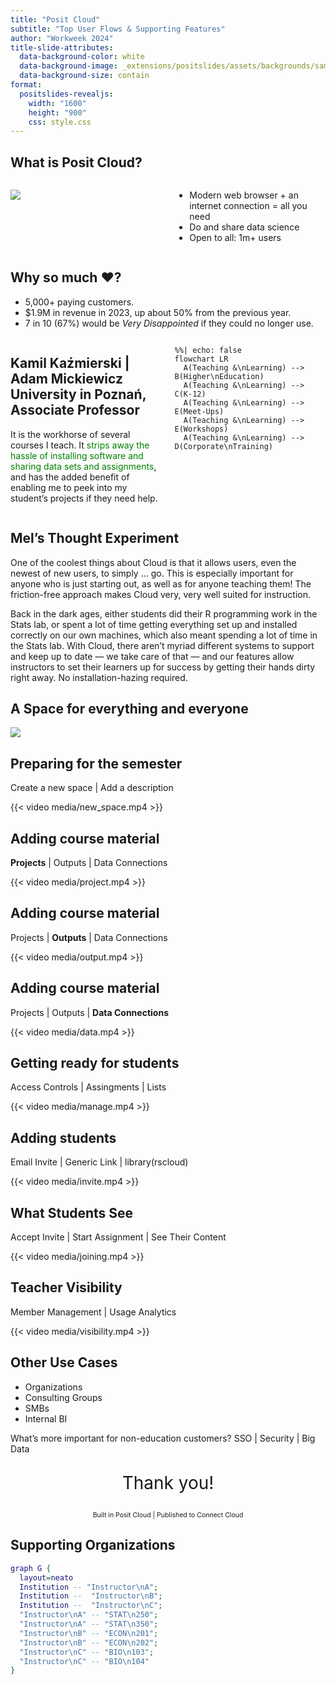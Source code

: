 ```yaml
---
title: "Posit Cloud"
subtitle: "Top User Flows & Supporting Features"
author: "Workweek 2024"
title-slide-attributes: 
  data-background-color: white
  data-background-image: _extensions/positslides/assets/backgrounds/sample-title-slide-option-1.png
  data-background-size: contain
format:
  positslides-revealjs: 
    width: "1600"
    height: "900"
    css: style.css
---
```


## What is Posit Cloud? {.full-brackets-light .asd} 


::: columns 
::: {.column width="50%"} 
![](media/landing_page.png)
:::

::: {.column width="50%"}
::: incremental
* Modern web browser + an internet connection = all you need
* Do and share data science  
* Open to all: 1m+ users
:::
:::
:::



## Why so much ❤️?  {.full-brackets-light}



::: incremental
* 5,000+ paying customers.
* $1.9M in revenue in 2023, up about 50% from the previous year.
* 7 in 10 (67%) would be *Very Disappointed* if they could no longer use.
:::


::: columns
::: {.column width="50%"}

::: {.callout-tip}
## Kamil Kaźmierski | Adam Mickiewicz University in Poznań, Associate Professor
It is the workhorse of several courses I teach. It <span style="color:green;">strips away the hassle of installing software and sharing data sets and assignments</span>, and has the added benefit of enabling me to peek into my student's projects if they need help.
:::

:::

:::  {.column width="50%"}

```mermaid
%%| echo: false 
flowchart LR
  A(Teaching &\nLearning) --> B(Higher\nEducation)
  A(Teaching &\nLearning) --> C(K-12)
  A(Teaching &\nLearning) --> E(Meet-Ups)
  A(Teaching &\nLearning) --> E(Workshops)
  A(Teaching &\nLearning) --> D(Corporate\nTraining)
 
```

:::

:::

## Mel's Thought Experiment

::: {.notes}
One of the coolest things about Cloud is that it allows users, even the newest of new users, to simply ... go. This is especially important for anyone who is just starting out, as well as for anyone teaching them! The friction-free approach makes Cloud very, very well suited for instruction.

Back in the dark ages, either students did their R programming work in the Stats lab, or spent a lot of time getting everything set up and installed correctly on our own machines, which also meant spending a lot of time in the Stats lab. With Cloud, there aren't myriad different systems to support and keep up to date — we take care of that — and our features allow instructors to set their learners up for success by getting their hands dirty right away. No installation-hazing required.
:::


## A Space for everything and everyone

![](media/spaces.png)

## Preparing for the semester
Create a new space | Add a description

{{< video media/new_space.mp4 >}}


## Adding course material 
**Projects** | Outputs | Data Connections 

{{< video media/project.mp4 >}}

## Adding course material 
Projects | **Outputs** | Data Connections 

{{< video media/output.mp4 >}}

## Adding course material 
Projects | Outputs | **Data Connections**

{{< video media/data.mp4 >}}


## Getting ready for students
Access Controls | Assingments | Lists

{{< video media/manage.mp4 >}}


## Adding students
Email Invite | Generic Link | library(rscloud)

{{< video media/invite.mp4 >}}

## What Students See
Accept Invite | Start Assignment | See Their Content

{{< video media/joining.mp4 >}}

## Teacher Visibility
Member Management | Usage Analytics

{{< video media/visibility.mp4 >}}

## Other Use Cases

* Organizations
* Consulting Groups
* SMBs
* Internal BI

What's more important for non-education customers?
SSO | Security | Big Data


## {.center background-image="_extensions/positslides/assets/backgrounds/title-slide-option-2.png" background-size="contain"}

::: {.has-dark-background style="text-align: center; font-size: 200%"}
Thank you!
:::

::: {.fragment .has-dark-background style="text-align: center; font-size: 75%"}
Built in Posit Cloud | Published to Connect Cloud
:::

## 




## Supporting Organizations {visibility="hidden"}
<!-- dot uses graphviz, not mermaid --> 
```dot
graph G {
  layout=neato
  Institution -- "Instructor\nA";
  Institution --  "Instructor\nB";
  Institution --  "Instructor\nC";
  "Instructor\nA" -- "STAT\n250";
  "Instructor\nA" -- "STAT\n350";
  "Instructor\nB" -- "ECON\n201";
  "Instructor\nB" -- "ECON\n202";
  "Instructor\nC" -- "BIO\n103";
  "Instructor\nC" -- "BIO\n104"
}

```
